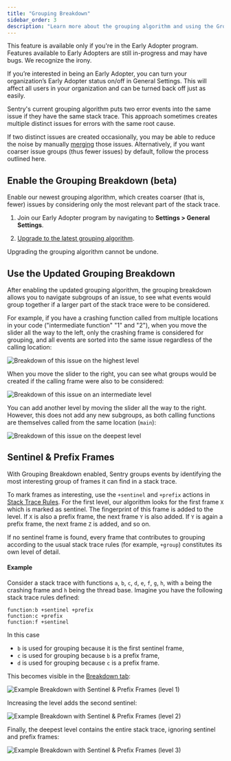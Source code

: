 ```yaml
---
title: "Grouping Breakdown"
sidebar_order: 3
description: "Learn more about the grouping algorithm and using the Grouping tab in Issue Details."
---
```


<Note>

This feature is available only if you're in the Early Adopter program. Features available to Early Adopters are still in-progress and may have bugs. We recognize the irony.

If you’re interested in being an Early Adopter, you can turn your organization’s Early Adopter status on/off in General Settings. This will affect all users in your organization and can be turned back off just as easily.

</Note>

Sentry's current grouping algorithm puts two error events into the same issue if they have the same stack trace. This approach sometimes creates multiple distinct issues for errors with the same root cause.

If two distinct issues are created occasionally, you may be able to reduce the noise by manually [merging](/product/issues/issue-details/#tabs) those issues. Alternatively, if you want coarser issue groups (thus fewer issues) by default, follow the process outlined here.


## Enable the Grouping Breakdown (beta)

Enable our newest grouping algorithm, which creates coarser (that is, fewer) issues by considering only the most relevant part of the stack trace.

1. Join our Early Adopter program by navigating to **Settings > General Settings**.

1. [Upgrade to the latest grouping algorithm](/product/data-management-settings/event-grouping#grouping-algorithms).

<Alert level="warning" title="Changing the grouping algorithm">

Upgrading the grouping algorithm cannot be undone.

</Alert>

## Use the Updated Grouping Breakdown

After enabling the updated grouping algorithm, the grouping breakdown allows you to navigate subgroups of an issue, to see what events would group together if a larger part of the stack trace were to be considered.

For example, if you have a crashing function called from multiple locations in your code ("intermediate function" "1" and "2"), when you move the slider all the way to the left, only the crashing frame is considered for grouping, and
all events are sorted into the same issue regardless of the calling location:

![Breakdown of this issue on the highest level](breakdown_level_01.png)

When you move the slider to the right, you can see what groups would be created
if the calling frame were also to be considered:

![Breakdown of this issue on an intermediate level](breakdown_level_02.png)

You can add another level by moving the slider all the way to the right. However, this does not add any new subgroups, as both calling functions are themselves called from the same location (`main`):

![Breakdown of this issue on the deepest level](breakdown_level_03.png)

## Sentinel & Prefix Frames

With Grouping Breakdown enabled, Sentry groups events by identifying the most
interesting group of frames it can find in a stack trace.

To mark frames as interesting, use the `+sentinel` and `+prefix` actions in [Stack Trace Rules](/product/data-management-settings/event-grouping/stack-trace-rules). For the first level, our algorithm looks for the first frame `X` which is marked as sentinel. The fingerprint of this frame is added to the level. If `X` is also a prefix frame, the next frame `Y` is also added. If `Y` is again a prefix frame, the next frame `Z` is added, and so on.

If no sentinel frame is found, every frame that contributes to grouping according to the usual
stack trace rules (for example, `+group`) constitutes its own level of detail.

#### Example

Consider a stack trace with functions `a`, `b`, `c`, `d`, `e`, `f`, `g`, `h`, with `a` being the crashing frame
and `h` being the thread base. Imagine you have the following stack trace rules defined:

```discover {tabTitle:Sentinel & Prefix Rules}
function:b +sentinel +prefix
function:c +prefix
function:f +sentinel
```

In this case

- `b` is used for grouping because it is the first sentinel frame,
- `c` is used for grouping because `b` is a prefix frame,
- `d` is used for grouping because `c` is a prefix frame.

This becomes visible in the [Breakdown tab](/product/data-management-settings/event-grouping/grouping-breakdown):

![Example Breakdown with Sentinel & Prefix Frames (level 1)](breakdown_sentinels_level_01.png)

Increasing the level adds the second sentinel:

![Example Breakdown with Sentinel & Prefix Frames (level 2)](breakdown_sentinels_level_02.png)

Finally, the deepest level contains the entire stack trace, ignoring sentinel and prefix frames:

![Example Breakdown with Sentinel & Prefix Frames (level 3)](breakdown_sentinels_level_03.png)
